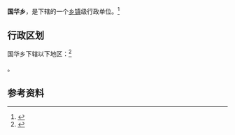 {{中国乡级行政区|21/09/21/222/000}}

'''国华乡'''，是{{PRC admin/fullname|21/09/21/222/000|3}}下辖的一个[[乡镇|乡镇]]级行政单位。<ref>{{PRC admin/ref sgc|{{PRC admin/parent|21/09/21/222/000}}}}</ref>

== 行政区划 ==

国华乡下辖以下地区：<ref>{{PRC admin/ref sgc|21/09/21/222/000}}</ref>

{{PRC admin/children|21/09/21/222/000}}。

== 参考资料 ==

{{reflist}}

{{行政区划小作品}}
{{PRC admin/navcat|21/09/21/222/000}}